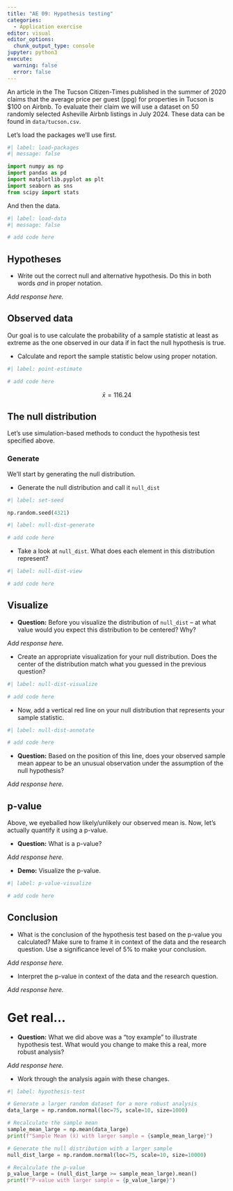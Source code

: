 ```yaml
---
title: "AE 09: Hypothesis testing"
categories: 
  - Application exercise
editor: visual
editor_options: 
  chunk_output_type: console
jupyter: python3
execute:
  warning: false
  error: false
---
```


An article in the The Tucson Citizen-Times published in the summer of 2020 claims that the average price per guest (ppg) for properties in Tucson is \$100 on Airbnb.
To evaluate their claim we will use a dataset on 50 randomly selected Asheville Airbnb listings in July 2024.
These data can be found in `data/tucson.csv`.

Let's load the packages we'll use first.

```python
#| label: load-packages
#| message: false

import numpy as np
import pandas as pd
import matplotlib.pyplot as plt
import seaborn as sns
from scipy import stats
```

And then the data.

```python
#| label: load-data
#| message: false

# add code here
```

## Hypotheses

-   Write out the correct null and alternative hypothesis. Do this in both words *and* in proper notation.

*Add response here.*

## Observed data

Our goal is to use calculate the probability of a sample statistic at least as extreme as the one observed in our data if in fact the null hypothesis is true.

-   Calculate and report the sample statistic below using proper notation.

```python
#| label: point-estimate

# add code here
```

$$\bar{x} = 116.24$$

## The null distribution

Let's use simulation-based methods to conduct the hypothesis test specified above.

### Generate

We'll start by generating the null distribution.

-   Generate the null distribution and call it `null_dist`

```python
#| label: set-seed

np.random.seed(4321)
```

```python
#| label: null-dist-generate

# add code here
```

-   Take a look at `null_dist`. What does each element in this distribution represent?

```python
#| label: null-dist-view

# add code here
```

## Visualize

-   **Question:** Before you visualize the distribution of `null_dist` -- at what value would you expect this distribution to be centered? Why?

*Add response here.*

-   Create an appropriate visualization for your null distribution. Does the center of the distribution match what you guessed in the previous question?

```python
#| label: null-dist-visualize

# add code here
```

-   Now, add a vertical red line on your null distribution that represents your sample statistic.

```python
#| label: null-dist-annotate

# add code here
```

-   **Question:** Based on the position of this line, does your observed sample mean appear to be an unusual observation under the assumption of the null hypothesis?

*Add response here.*

## p-value

Above, we eyeballed how likely/unlikely our observed mean is.
Now, let's actually quantify it using a p-value.

-   **Question:** What is a p-value?

*Add response here.*

-   **Demo:** Visualize the p-value.

```python
#| label: p-value-visualize

# add code here
```

## Conclusion

-   What is the conclusion of the hypothesis test based on the p-value you calculated? Make sure to frame it in context of the data and the research question. Use a significance level of 5% to make your conclusion.

*Add response here.*

-   Interpret the p-value in context of the data and the research question.

*Add response here.*

# Get real...

-   **Question:** What we did above was a "toy example" to illustrate hypothesis test. What would you change to make this a real, more robust analysis?

*Add response here.*

-   Work through the analysis again with these changes.

```python
#| label: hypothesis-test

# Generate a larger random dataset for a more robust analysis
data_large = np.random.normal(loc=75, scale=10, size=1000)

# Recalculate the sample mean
sample_mean_large = np.mean(data_large)
print(f"Sample Mean (x̄) with larger sample = {sample_mean_large}")

# Generate the null distribution with a larger sample
null_dist_large = np.random.normal(loc=75, scale=10, size=10000)

# Recalculate the p-value
p_value_large = (null_dist_large >= sample_mean_large).mean()
print(f"P-value with larger sample = {p_value_large}")
```

